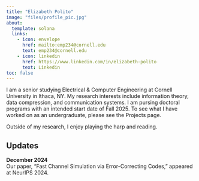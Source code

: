 ```yaml
---
title: "Elizabeth Polito"
image: "files/profile_pic.jpg"
about:
  template: solana
  links:
    - icon: envelope
      href: mailto:emp234@cornell.edu
      text: emp234@cornell.edu
    - icon: linkedin
      href: https://www.linkedin.com/in/elizabeth-polito
      text: Linkedin
toc: false
---
```


I am a senior studying Electrical & Computer Engineering at Cornell University in Ithaca, NY. My research interests include information theory, data compression, and communication systems. I am pursing doctoral programs with an intended start date of Fall 2025. To see what I have worked on as an undergraduate, please see the Projects page.

Outside of my research, I enjoy playing the harp and reading.

## Updates

**December 2024**  
Our paper, "Fast Channel Simulation via Error-Correcting Codes," appeared at NeurIPS 2024.  